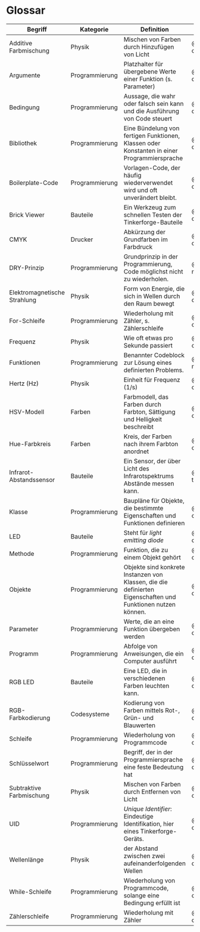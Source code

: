 # Glossar {.unnumbered}

::: {#glossar-table .datatable data-order='[[0,"asc"]]' }
| Begriff | Kategorie | Definition | Kapitel |
|---|---|---|---|
| <span id="gl-additive-farbmischung">Additive Farbmischung</span> | Physik | Mischen von Farben durch Hinzufügen von Licht | @sec-colors |
| <span id="gl-argumente">Argumente</span> | Programmierung | Platzhalter für übergebene Werte einer Funktion (s. Parameter) | @sec-colors |
| <span id="gl-bedingung">Bedingung</span> | Programmierung | Aussage, die wahr oder falsch sein kann und die Ausführung von Code steuert | @sec-colors |
| <span id="gl-bibliothek">Bibliothek</span> | Programmierung | Eine Bündelung von fertigen Funktionen, Klassen oder Konstanten in einer Programmiersprache | @sec-colors |
| <span id="gl-boilerplate-code">Boilerplate-Code</span> | Programmierung | Vorlagen-Code, der häufig wiederverwendet wird und oft unverändert bleibt. | @sec-colors |
| <span id="gl-brick-viewer">Brick Viewer</span> | Bauteile | Ein Werkzeug zum schnellen Testen der Tinkerforge-Bauteile | @sec-colors |
| <span id="gl-cmyk">CMYK</span> | Drucker | Abkürzung der Grundfarben im Farbdruck | @sec-colors |
| <span id="gl-dry-prinzip">DRY-Prinzip</span> | Programmierung | Grundprinzip in der Programmierung, Code möglichst nicht zu wiederholen. | @sec-numbers |
| <span id="gl-elektromagnetische-strahlung">Elektromagnetische Strahlung</span> | Physik | Form von Energie, die sich in Wellen durch den Raum bewegt | @sec-colors |
| <span id="gl-for-schleife">For-Schleife</span> | Programmierung | Wiederholung mit Zähler, s. Zählerschleife | @sec-colors |
| <span id="gl-frequenz">Frequenz</span> | Physik | Wie oft etwas pro Sekunde passiert | @sec-colors |
| <span id="gl-funktionen">Funktionen</span> | Programmierung | Benannter Codeblock zur Lösung eines definierten Problems. | @sec-numbers |
| <span id="gl-hertz-hz">Hertz (Hz)</span> | Physik | Einheit für Frequenz (1/s) | @sec-colors |
| <span id="gl-hsv-modell">HSV-Modell</span> | Farben | Farbmodell, das Farben durch Farbton, Sättigung und Helligkeit beschreibt | @sec-colors |
| <span id="gl-hue-farbkreis">Hue-Farbkreis</span> | Farben | Kreis, der Farben nach ihrem Farbton anordnet | @sec-colors |
| <span id="gl-infrarot-abstandssensor">Infrarot-Abstandssensor</span> | Bauteile | Ein Sensor, der über Licht des Infrarotspektrums Abstände messen kann. | @sec-text |
| <span id="gl-klasse">Klasse</span> | Programmierung | Baupläne für Objekte, die bestimmte Eigenschaften und Funktionen definieren | @sec-colors |
| <span id="gl-led">LED</span> | Bauteile | Steht für *light emitting diode* | @sec-colors |
| <span id="gl-methode">Methode</span> | Programmierung | Funktion, die zu einem Objekt gehört | @sec-colors |
| <span id="gl-objekte">Objekte</span> | Programmierung | Objekte sind konkrete Instanzen von Klassen, die die definierten Eigenschaften und Funktionen nutzen können. | @sec-colors |
| <span id="gl-parameter">Parameter</span> | Programmierung | Werte, die an eine Funktion übergeben werden | @sec-colors |
| <span id="gl-programm">Programm</span> | Programmierung | Abfolge von Anweisungen, die ein Computer ausführt | @sec-colors |
| <span id="gl-rgb-led">RGB LED</span> | Bauteile | Eine LED, die in verschiedenen Farben leuchten kann. | @sec-colors |
| <span id="gl-rgb-farbkodierung">RGB-Farbkodierung</span> | Codesysteme | Kodierung von Farben mittels Rot-, Grün- und Blauwerten | @sec-colors |
| <span id="gl-schleife">Schleife</span> | Programmierung | Wiederholung von Programmcode | @sec-colors |
| <span id="gl-schlusselwort">Schlüsselwort</span> | Programmierung | Begriff, der in der Programmiersprache eine feste Bedeutung hat | @sec-colors |
| <span id="gl-subtraktive-farbmischung">Subtraktive Farbmischung</span> | Physik | Mischen von Farben durch Entfernen von Licht | @sec-colors |
| <span id="gl-uid">UID</span> | Programmierung | *Unique Identifier*: Eindeutige Identifikation, hier eines Tinkerforge-Geräts. | @sec-colors |
| <span id="gl-wellenlange">Wellenlänge</span> | Physik | der Abstand zwischen zwei aufeinanderfolgenden Wellen | @sec-colors |
| <span id="gl-while-schleife">While-Schleife</span> | Programmierung | Wiederholung von Programmcode, solange eine Bedingung erfüllt ist | @sec-colors |
| <span id="gl-zahlerschleife">Zählerschleife</span> | Programmierung | Wiederholung mit Zähler | @sec-colors |
:::


